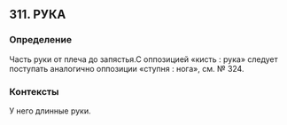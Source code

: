 ## 311. РУКА
### Определение
Часть руки от плеча до запястья.С оппозицией «кисть : рука» следует поступать аналогично оппозиции «ступня : нога», см. № 324.

### Контексты
У него длинные руки.

